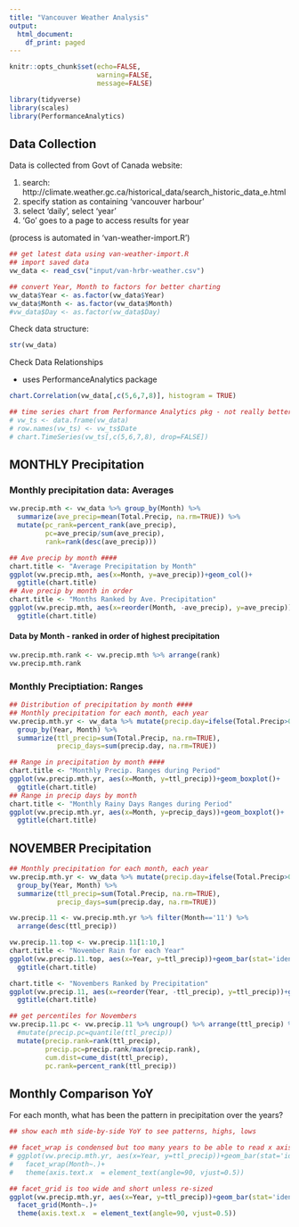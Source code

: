 ```yaml
---
title: "Vancouver Weather Analysis"
output:
  html_document:
    df_print: paged
---
```


```r
knitr::opts_chunk$set(echo=FALSE, 
                      warning=FALSE, 
                      message=FALSE)

library(tidyverse)
library(scales)
library(PerformanceAnalytics)

```

## Data Collection

Data is collected from Govt of Canada website:

1. search: http://climate.weather.gc.ca/historical_data/search_historic_data_e.html
2. specify station as containing 'vancouver harbour'
3. select 'daily', select 'year'
4. 'Go' goes to a page to access results for year

(process is automated in 'van-weather-import.R')

```r
## get latest data using van-weather-import.R
## import saved data
vw_data <- read_csv("input/van-hrbr-weather.csv")

## convert Year, Month to factors for better charting
vw_data$Year <- as.factor(vw_data$Year)
vw_data$Month <- as.factor(vw_data$Month)
#vw_data$Day <- as.factor(vw_data$Day)


```

Check data structure:

```r
str(vw_data)

```

Check Data Relationships

* uses PerformanceAnalytics package

```r
chart.Correlation(vw_data[,c(5,6,7,8)], histogram = TRUE)

```

```r
## time series chart from Performance Analytics pkg - not really better than just using ggplot2
# vw_ts <- data.frame(vw_data)
# row.names(vw_ts) <- vw_ts$Date
# chart.TimeSeries(vw_ts[,c(5,6,7,8), drop=FALSE])
```

## MONTHLY Precipitation 

### Monthly precipitation data: Averages

```r
vw.precip.mth <- vw_data %>% group_by(Month) %>%
  summarize(ave_precip=mean(Total.Precip, na.rm=TRUE)) %>%
  mutate(pc_rank=percent_rank(ave_precip),
         pc=ave_precip/sum(ave_precip),
         rank=rank(desc(ave_precip)))

## Ave precip by month ####
chart.title <- "Average Precipitation by Month"
ggplot(vw.precip.mth, aes(x=Month, y=ave_precip))+geom_col()+
  ggtitle(chart.title)
## Ave precip by month in order
chart.title <- "Months Ranked by Ave. Precipitation"
ggplot(vw.precip.mth, aes(x=reorder(Month, -ave_precip), y=ave_precip))+geom_col()+
  ggtitle(chart.title)

```

#### Data by Month - ranked in order of highest precipitation

```r
vw.precip.mth.rank <- vw.precip.mth %>% arrange(rank)
vw.precip.mth.rank
```

### Monthly Preciptiation: Ranges

```r
## Distribution of precipitation by month ####
## Monthly precipitation for each month, each year
vw.precip.mth.yr <- vw_data %>% mutate(precip.day=ifelse(Total.Precip>0,1,0)) %>% 
  group_by(Year, Month) %>%
  summarize(ttl_precip=sum(Total.Precip, na.rm=TRUE),
            precip_days=sum(precip.day, na.rm=TRUE))

## Range in precipitation by month ####
chart.title <- "Monthly Precip. Ranges during Period"
ggplot(vw.precip.mth.yr, aes(x=Month, y=ttl_precip))+geom_boxplot()+
  ggtitle(chart.title)
## Range in precip days by month
chart.title <- "Monthly Rainy Days Ranges during Period"
ggplot(vw.precip.mth.yr, aes(x=Month, y=precip_days))+geom_boxplot()+
  ggtitle(chart.title)
```


## NOVEMBER Precipitation

```r
## Monthly precipitation for each month, each year
vw.precip.mth.yr <- vw_data %>% mutate(precip.day=ifelse(Total.Precip>0,1,0)) %>% 
  group_by(Year, Month) %>%
  summarize(ttl_precip=sum(Total.Precip, na.rm=TRUE),
            precip_days=sum(precip.day, na.rm=TRUE))

vw.precip.11 <- vw.precip.mth.yr %>% filter(Month=='11') %>%
  arrange(desc(ttl_precip))

vw.precip.11.top <- vw.precip.11[1:10,]
chart.title <- "November Rain for each Year"
ggplot(vw.precip.11.top, aes(x=Year, y=ttl_precip))+geom_bar(stat='identity')+
  ggtitle(chart.title)

chart.title <- "Novembers Ranked by Precipitation"
ggplot(vw.precip.11, aes(x=reorder(Year, -ttl_precip), y=ttl_precip))+geom_col()+
  ggtitle(chart.title)

## get percentiles for Novembers
vw.precip.11.pc <- vw.precip.11 %>% ungroup() %>% arrange(ttl_precip) %>%
  #mutate(precip.pc=quantile(ttl_precip))
  mutate(precip.rank=rank(ttl_precip),
         precip.pc=precip.rank/max(precip.rank),
         cum.dist=cume_dist(ttl_precip),
         pc.rank=percent_rank(ttl_precip))

```

## Monthly Comparison YoY

For each month, what has been the pattern in precipitation over the years?

```r
## show each mth side-by-side YoY to see patterns, highs, lows

## facet_wrap is condensed but too many years to be able to read x axis
# ggplot(vw.precip.mth.yr, aes(x=Year, y=ttl_precip))+geom_bar(stat='identity')+
#   facet_wrap(Month~.)+
#   theme(axis.text.x  = element_text(angle=90, vjust=0.5))

## facet_grid is too wide and short unless re-sized
ggplot(vw.precip.mth.yr, aes(x=Year, y=ttl_precip))+geom_bar(stat='identity')+
  facet_grid(Month~.)+
  theme(axis.text.x  = element_text(angle=90, vjust=0.5))
```

